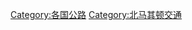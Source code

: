 {{Commonscat|Roads in the Republic of Macedonia}}

[[Category:各国公路|Category:各国公路]]
[[Category:北马其顿交通|Category:北马其顿交通]]